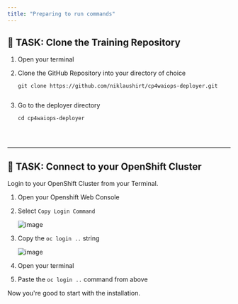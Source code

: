 ```yaml
---
title: "Preparing to run commands"
---
```





## 🚀 TASK: Clone the Training Repository

1. Open your terminal
1. Clone the GitHub Repository into your directory of choice

	```
	git clone https://github.com/niklaushirt/cp4waiops-deployer.git
	

1. Go to the deployer directory

	```
	cd cp4waiops-deployer


<br/>
<hr/>


## 🚀 TASK: Connect to your OpenShift Cluster

Login to your OpenShift Cluster from your Terminal.

<Accordion>
<AccordionItem title="💡 Need Help?">

1. Open your Openshift Web Console
1. Select `Copy Login Command`

	![image](/images/01_fzth_ocp_connect.png)

1. Copy the `oc login ..` string

	![image](/images/02_fzth_ocp_connect.png)

1. Open your terminal
1. Paste the `oc login ..` command from above
	
Now you're good to start with the installation.

</AccordionItem>
</Accordion>

